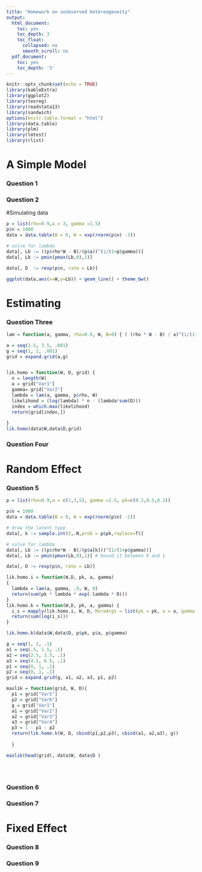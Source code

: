 ```yaml
---
title: "Homework on unobserved hetereogeneity"
output:
  html_document:
    toc: yes
    toc_depth: 3
    toc_float:
      collapsed: no
      smooth_scroll: no
  pdf_document:
    toc: yes
    toc_depth: '3'
---
```


```r
knitr::opts_chunk$set(echo = TRUE)
library(kableExtra)
library(ggplot2)
library(texreg)
library(readstata13)
library(sandwich)
options(knitr.table.format = "html") 
library(data.table)
library(plm)
library(lmtest)
library(rlist)
```

# A Simple Model 
### Question 1 
### Question 2
#Simulating data 

```r
p = list(rho=0.9,a = 3, gamma =1.5)
p$n = 1000
data = data.table(B = 0, W = exp(rnorm(p$n) -3))

# solve for lambda
data[, Lb := ((p$rho*W - B)/(p$a))^(1/(1+p$gamma))]
data[, Lb := pmin(pmax(Lb,0),1)]

data[, D  := rexp(p$n, rate = Lb)]

ggplot(data,aes(x=W,y=Lb)) + geom_line() + theme_bw()
```


# Estimating 
### Question Three 

```r
lam = function(a, gamma, rho=0.9, W, B=0) { ( (rho * W - B) / a)^(1/(1+gamma))   }

a = seq(2.5, 3.5, .001)
g = seq(1, 2, .001)
grid = expand.grid(a,g)


lik.homo = function(W, D, grid) {
  n = length(W)
  a = grid["Var1"]  
  gamma= grid["Var2"] 
  lambda = lam(a, gamma, p$rho, W)
  likelihood = (log(lambda) * n - (lambda*sum(D))) 
  index = which.max(likelihood)
  return(grid[index,])
  
}
lik.homo(data$W,data$D,grid)


```

### Question Four 
# Random Effect 
### Question 5 
```r
p = list(rho=0.9,a = c(1,3,5), gamma =1.5, pk=c(0.2,0.5,0.3))

p$n = 1000
data = data.table(B = 0, W = exp(rnorm(p$n) -2))

# draw the latent type
data[, k := sample.int(3,.N,prob = p$pk,replace=T)]

# solve for lambda
data[, Lb := ((p$rho*W - B)/(p$a[k]))^(1/(1+p$gamma))]
data[, Lb := pmin(pmax(Lb,0),1)] # bound it between 0 and 1

data[, D := rexp(p$n, rate = Lb)]
```
```r
lik.homo.i = function(W,D, pk, a, gamma)
{
  lambda = lam(a, gamma, .9, W, 0)
  return(sum(pk * lambda * exp(-lambda * D)))
}
lik.homo.k = function(W,D, pk, a, gamma) { 
  i_s = mapply(lik.homo.i, W, D, MoreArgs = list(pk = pk, a = a, gamma = gamma))
  return(sum(log(i_s)))
}

lik.homo.k(data$W,data$D, p$pk, p$a, p$gamma)

g = seq(1, 2, .1)
a1 = seq(.5, 1.5, .1)
a2 = seq(2.5, 3.5, .1)
a3 = seq(4.5, 6.5, .1)
p1 = seq(0, 1, .1)
p2 = seq(0, 1, .1)
grid = expand.grid(g, a1, a2, a3, p1, p2)

maxlik = function(grid, W, D){
  p1 = grid["Var5"]
  p2 = grid["Var6"]
  g = grid["Var1"]
  a1 = grid["Var2"]
  a2 = grid["Var3"]
  a3 = grid["Var4"]
  p3 = 1 - p1 - p2 
  return(lik.homo.k(W, D, cbind(p1,p2,p3), cbind(a1, a2,a3), g))
  
  }

maxlik(head(grid), data$W, data$D )

  
  
```


### Question 6 
### Question 7  
# Fixed Effect 
### Question 8 
### Question 9 


